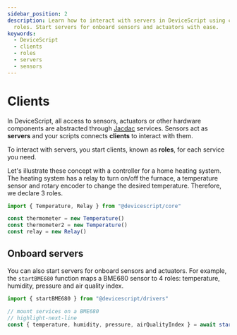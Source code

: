 ```yaml
---
sidebar_position: 2
description: Learn how to interact with servers in DeviceScript using clients or
  roles. Start servers for onboard sensors and actuators with ease.
keywords:
  - DeviceScript
  - clients
  - roles
  - servers
  - sensors
---
```

# Clients

In DeviceScript, all access to sensors, actuators or other hardware components
are abstracted through [Jacdac](https://aka.ms/jacdac) services.
Sensors act as **servers** and your scripts connects **clients** to interact with them.

To interact with servers, you start clients, known as **roles**, for each service you need.

Let's illustrate these concept with a controller for a home heating system.
The heating system has a relay to turn on/off the furnace, a temperature sensor and
rotary encoder to change the desired temperature.
Therefore, we declare 3 roles.

```ts
import { Temperature, Relay } from "@devicescript/core"

const thermometer = new Temperature()
const thermometer2 = new Temperature()
const relay = new Relay()
```

## Onboard servers

You can also start servers for onboard sensors and actuators. For example, the `startBME680` function maps a BME680 sensor to 4 roles: temperature, humidity, pressure and air quality index.

```ts
import { startBME680 } from "@devicescript/drivers"

// mount services on a BME680
// highlight-next-line
const { temperature, humidity, pressure, airQualityIndex } = await startBME680()
```
